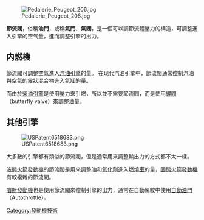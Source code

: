 {{Expand language|1=en|time=2020-10-18T11:33:07+00:00}}
[[File:Pedalerie_Peugeot_206.jpg|right]]

'''節流閥'''，俗稱'''油門'''，或稱'''氣門'''、'''氣閥'''，是一個可以調節流體壓力的構造，可調整進入引擎的空气量，進而調整引擎的出力。

==内燃機==
節流閥可調整空氣進入[[汽油引擎|汽油引擎]]的量。
在现代汽油引擎中，節流閥通常控制汽油與空氣的霧狀混合物進入氣缸的量。

而由於[[柴油引擎|柴油引擎]]是使用壓力來引燃，所以並不需要節流閥，而是使用[[蝶閥|蝶閥]]（butterfly valve）來調整油量。

==其他引擎==
[[File:USPatent6518683.png|right]]

大多數的引擎都有類似的節流閥，但是通常用來調整輸出力的方式都不太一樣。

[[液態火箭發動機|液態火箭發動機]]的節流閥是用來調整油和[[氧化劑|氧化劑]]進入[[燃燒室|燃燒室]]的量，[[固態火箭發動機|固態火箭發動機]]有較複雜的節流閥。

[[噴射發動機|噴射發動機]]也是使用節流閥來控制引擎的出力，通常在自動駕駛中使用[[自動油門|自動油門]]（Autothrottle）。
{{汽車內裝配件|collapsed}}
{{零件與附件}}
{{航空器部件}}

{{tech-stub}}
[[Category:發動機技術|Category:發動機技術]]